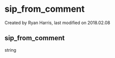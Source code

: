 
# sip_from_comment 

 Created by  Ryan Harris, last modified on 2018.02.08

## sip_from_comment

string


